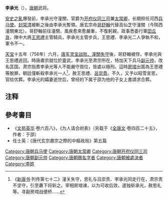 '''李承光'''（{{bd|?||756年||}}），[[唐朝|唐朝]]武将。

[[安史之亂|安史之亂]]爆發前，李承光守潼關，官爵为[[开府仪同三司|开府仪同三司]]兼[[太常卿|太常卿]]，长期担任河西[[兵马使|兵马使]]。[[封常清|封常清]]被斬之後由李承光暫領。唐玄宗命[[哥舒翰|哥舒翰]]代替高仙芝守潼關（今陝西潼關東北）。哥舒翰前往潼關，風疾愈來愈嚴重，不復躬親，政事悉委行軍[[田丘良|田丘良]]，陣中大將[[王思禮|王思禮]]主管騎兵，李承光主管步兵，王思禮、李承光二人爭執不和，軍令不一。

[[天宝_(唐朝)|天宝]]十五年（756年）六月，[[靈寶、潼關之戰|唐军灵宝战败、潼關失守]]後，哥舒翰被俘。李承光與王思禮逃回。時唐肅宗就位於靈武，李承光至肃宗所在，特加天下兵马[[副元帅|副元帅]]，改名匡国。肃宗指責李承光等人不能嚴守崗位，皆處以極刑。這時[[房琯|房琯]]出面為王思禮等脫罪，朝廷僅斬殺李承光一人<ref>《[[新唐书|新唐书]]·列传第七十二》潼关失守，思礼与吕崇贲、李承光同走行在，肃宗责不坚守，引至纛下将斩之。宰相房琯谏，以为可收后效，遂独斩承光，赦思礼等。寻副房琯战便桥......</ref>，赦王思禮、[[呂崇賁|呂崇賁]]。不久，又予以昭雪宣恩，官给优葬。李承光的孀妻逝世后，曾经的下属于邵为他的子女上書請求合葬。

== 注释 ==

{{Reflist|2}}

==參考書目==
* 《[[文苑英华|文苑英华]]·卷六百八》，《为人请合祔表》（另载于《[[全唐文|全唐文]]·卷四百二十五》，作者：于邵）
* 任士英：《唐代玄宗肅宗之際的中樞政局》第五篇

[[Category:唐朝兵马使|Category:唐朝兵马使]]
[[Category:唐朝太常卿|Category:唐朝太常卿]]
[[Category:唐朝开府仪同三司|Category:唐朝开府仪同三司]]
[[Category:唐朝副元帅|Category:唐朝副元帅]]
[[Category:唐朝赐名字者|Category:唐朝赐名字者]]
[[Category:唐朝被處決者|Category:唐朝被處決者]]
[[Category:李姓|Category:李姓]]